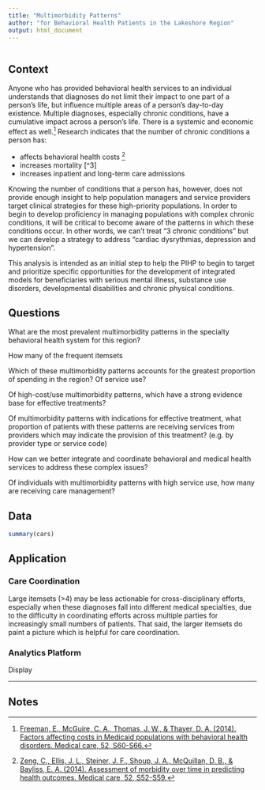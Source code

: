 ```yaml
---
title: "Multimorbidity Patterns"
author: "for Behavioral Health Patients in the Lakeshore Region"
output: html_document
---
```


```r

```


## Context

Anyone who has provided behavioral health services to an individual understands that diagnoses do not limit their impact to one part of a person's life, but influence multiple areas of a person's day-to-day existence.  Multiple diagnoses, especially chronic conditions, have a cumulative impact across a person's life.  There is a systemic and economic effect as well.[^1]  Research indicates that the number of chronic conditions a person has: 

* affects behavioral health costs [^2]
* increases mortality [^3]
* increases inpatient and long-term care admissions 

Knowing the number of conditions that a person has, however, does not provide enough insight to help population managers and service providers target clinical strategies for these high-priority populations.  In order to begin to develop proficiency in managing populations with complex chronic conditions, it will be critical to become aware of the patterns in which these conditions occur.  In other words, we can't treat "3 chronic conditions" but we can develop a strategy to address "cardiac dysrythmias, depression and hypertension".

This analysis is intended as an initial step to help the PIHP to begin to target and prioritize specific opportunities for the development of integrated models for beneficiaries with serious mental illness, substance use disorders, developmental disabilities and chronic physical conditions.

## Questions

What are the most prevalent multimorbidity patterns in the specialty behavioral health system for this region?  

How many of the frequent itemsets 

Which of these multimorbidity patterns accounts for the greatest proportion of spending in the region?  Of service use?

Of high-cost/use multimorbidity patterns, which have a strong evidence base for effective treatments?

Of multimorbidity patterns with indications for effective treatment, what proportion of patients with these patterns are receiving services from providers which may indicate the provision of this treatment? (e.g. by provider type or service code)

How can we better integrate and coordinate behavioral and medical health services to address these complex issues?

Of individuals with multimorbidity patterns with high service use, how many are receiving care management?



## Data
```r
summary(cars)
```

## Application

### Care Coordination
Large itemsets (>4) may be less actionable for cross-disciplinary efforts, especially when these diagnoses fall into different medical specialties, due to the difficulty in coordinating efforts across multiple parties for increasingly small numbers of patients.  That said, the larger itemsets do paint a picture which is helpful for care coordination.

### Analytics Platform
Display


---
## Notes
[^1]: This report is indebted to research conducted by Johns Hopkins and published in [C. Boyd, B. Leff, C. Weiss, J. Wolff, R. Clark, and T. Richards. Full Report: Clarifying Multimorbidity to Improve Targeting and Delivery of Clinical Services for Medicaid Populations. Center for Health Care Strategies, Inc. December 2010.](http://www.chcs.org/media/Clarifying_Multimorbidity_for_Medicaid_report-FINAL.pdf)
[^1]: [Freeman, E., McGuire, C. A., Thomas, J. W., & Thayer, D. A. (2014). Factors affecting costs in Medicaid populations with behavioral health disorders. Medical care, 52, S60-S66.](http://journals.lww.com/lww-medicalcare/Fulltext/2014/03001/Factors_Affecting_Costs_in_Medicaid_Populations.12.aspx)
[^2]: [Zeng, C., Ellis, J. L., Steiner, J. F., Shoup, J. A., McQuillan, D. B., & Bayliss, E. A. (2014). Assessment of morbidity over time in predicting health outcomes. Medical care, 52, S52-S59.](http://journals.lww.com/lww-medicalcare/Fulltext/2014/03001/Assessment_of_Morbidity_Over_Time_in_Predicting.11.aspx)